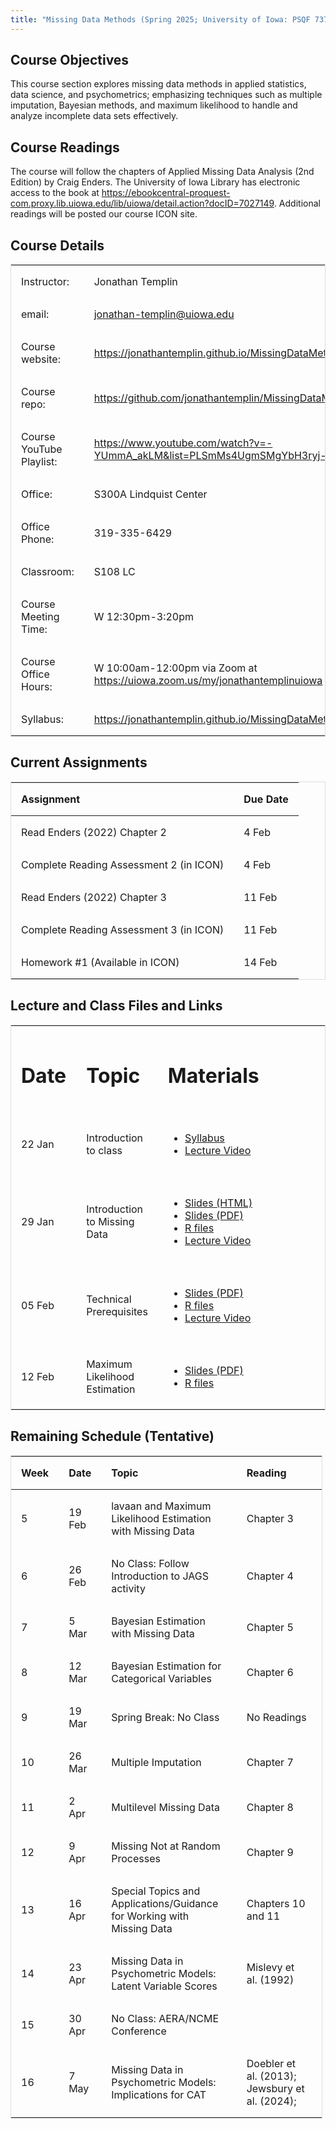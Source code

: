 ```yaml
---
title: "Missing Data Methods (Spring 2025; University of Iowa: PSQF 7375)"
---
```


## Course Objectives

This course section explores missing data methods in applied statistics, data science, and psychometrics; emphasizing techniques such as multiple imputation, Bayesian methods, and maximum likelihood to handle and analyze incomplete data sets effectively.

## Course Readings

The course will follow the chapters of Applied Missing Data Analysis (2nd Edition) by Craig Enders. The University of Iowa Library has electronic access to the book at <https://ebookcentral-proquest-com.proxy.lib.uiowa.edu/lib/uiowa/detail.action?docID=7027149>. Additional readings will be posted our course ICON site.

## Course Details

+-----------------------------------+---------------------------------------------------------------------------------------+
| Instructor:                       | Jonathan Templin                                                                      |
+-----------------------------------+---------------------------------------------------------------------------------------+
| email:                            | [jonathan-templin\@uiowa.edu](mailto:jonathan-templin@uiowa.edu)                      |
+-----------------------------------+---------------------------------------------------------------------------------------+
| Course website:                   | <https://jonathantemplin.github.io/MissingDataMethods2025/>                           |
+-----------------------------------+---------------------------------------------------------------------------------------+
| Course repo:                      | <https://github.com/jonathantemplin/MissingDataMethods2025>                           |
+-----------------------------------+---------------------------------------------------------------------------------------+
| Course YouTube Playlist:          | <https://www.youtube.com/watch?v=-YUmmA_akLM&list=PLSmMs4UgmSMgYbH3ryj-BTk7F7WWbgWPO> |
+-----------------------------------+---------------------------------------------------------------------------------------+
| Office:                           | S300A Lindquist Center                                                                |
+-----------------------------------+---------------------------------------------------------------------------------------+
| Office Phone:                     | 319-335-6429                                                                          |
+-----------------------------------+---------------------------------------------------------------------------------------+
| Classroom:                        | S108 LC                                                                               |
+-----------------------------------+---------------------------------------------------------------------------------------+
| Course Meeting Time:              | W 12:30pm-3:20pm                                                                      |
+-----------------------------------+---------------------------------------------------------------------------------------+
| Course Office Hours:              | W 10:00am-12:00pm via Zoom at <https://uiowa.zoom.us/my/jonathantemplinuiowa>         |
+-----------------------------------+---------------------------------------------------------------------------------------+
| Syllabus:                         | <https://jonathantemplin.github.io/MissingDataMethods2025/s25mdm_syllabus.html>       |
+-----------------------------------+---------------------------------------------------------------------------------------+

## Current Assignments

| Assignment                              | Due Date |
|-----------------------------------------|----------|
| Read Enders (2022) Chapter 2            | 4 Feb    |
| Complete Reading Assessment 2 (in ICON) | 4 Feb    |
| Read Enders (2022) Chapter 3            | 11 Feb   |
| Complete Reading Assessment 3 (in ICON) | 11 Feb   |
| Homework #1 (Available in ICON)         | 14 Feb   |

## Lecture and Class Files and Links

```{=html}
<style>
table {
  border-collapse: collapse;
  width: 100%;
  border: 1px solid #ddd;
}

th, td {
  text-align: left;
  padding: 16px;
}
</style>
```

+---------+-------------------------------+------------------------------------------------------------------------------------------------------------------------------------------------------------------------------+
| # Date  | # Topic                       | # Materials                                                                                                                                                                  |
+---------+-------------------------------+------------------------------------------------------------------------------------------------------------------------------------------------------------------------------+
| 22 Jan  | Introduction to class         | -   [Syllabus](https://jonathantemplin.github.io/MissingDataMethods2025/s25mdm_syllabus.html)                                                                                |
|         |                               | -   [Lecture Video](https://www.youtube.com/watch?v=-YUmmA_akLM&list=PLSmMs4UgmSMgYbH3ryj-BTk7F7WWbgWPO)                                                                     |
+---------+-------------------------------+------------------------------------------------------------------------------------------------------------------------------------------------------------------------------+
| 29 Jan  | Introduction to Missing Data  | -   [Slides (HTML)](https://jonathantemplin.github.io/MissingDataMethods2025/_lectures/01_Introduction_to_Missing_Data/01_Introduction_Missing_Data_S2025.html#/title-slide) |
|         |                               | -   [Slides (PDF)](https://jonathantemplin.github.io/MissingDataMethods2025/_lectures/01_Introduction_to_Missing_Data/01_Introduction_Missing_Data_S2025.pdf)                |
|         |                               | -   [R files](https://github.com/jonathantemplin/MissingDataMethods2025/tree/main/_lectures/01_Introduction_to_Missing_Data)                                                 |
|         |                               | -   [Lecture Video](https://youtu.be/UbO_SZXaTcg)                                                                                                                            |
+---------+-------------------------------+------------------------------------------------------------------------------------------------------------------------------------------------------------------------------+
| 05 Feb  | Technical Prerequisites       | -   [Slides (PDF)](https://jonathantemplin.github.io/MissingDataMethods2025/_lectures/02_Technical_Prerequisites/02_Technical_Prerequisites_S2025.pdf)                       |
|         |                               | -   [R files](https://github.com/jonathantemplin/MissingDataMethods2025/tree/main/_lectures/02_Technical_Prerequisites)                                                      |
|         |                               | -   [Lecture Video](https://youtu.be/LVLebx5hweI)                                                                                                                            |
+---------+-------------------------------+------------------------------------------------------------------------------------------------------------------------------------------------------------------------------+
| 12 Feb  | Maximum Likelihood Estimation | -   [Slides (PDF)](https://jonathantemplin.github.io/MissingDataMethods2025/_lectures/02_Technical_Prerequisites/03_Maximum_Likelihood_Estimation_S2025_S2025.pdf)           |
|         |                               | -   [R files](https://github.com/jonathantemplin/MissingDataMethods2025/tree/main/_lectures/03_Maximum_Likelihood_Estimation)                                                |
+---------+-------------------------------+------------------------------------------------------------------------------------------------------------------------------------------------------------------------------+

## Remaining Schedule (Tentative)

+-----------------+-----------------+------------------------------------------------------------------------+------------------------------------------------+
| Week            | Date            | Topic                                                                  | Reading                                        |
+=================+=================+========================================================================+================================================+
| 5               | 19 Feb          | lavaan and Maximum Likelihood Estimation with Missing Data             | Chapter 3                                      |
+-----------------+-----------------+------------------------------------------------------------------------+------------------------------------------------+
| 6               | 26 Feb          | No Class: Follow Introduction to JAGS activity                         | Chapter 4                                      |
+-----------------+-----------------+------------------------------------------------------------------------+------------------------------------------------+
| 7               | 5 Mar           | Bayesian Estimation with Missing Data                                  | Chapter 5                                      |
+-----------------+-----------------+------------------------------------------------------------------------+------------------------------------------------+
| 8               | 12 Mar          | Bayesian Estimation for Categorical Variables                          | Chapter 6                                      |
+-----------------+-----------------+------------------------------------------------------------------------+------------------------------------------------+
| 9               | 19 Mar          | Spring Break: No Class                                                 | No Readings                                    |
+-----------------+-----------------+------------------------------------------------------------------------+------------------------------------------------+
| 10              | 26 Mar          | Multiple Imputation                                                    | Chapter 7                                      |
+-----------------+-----------------+------------------------------------------------------------------------+------------------------------------------------+
| 11              | 2 Apr           | Multilevel Missing Data                                                | Chapter 8                                      |
+-----------------+-----------------+------------------------------------------------------------------------+------------------------------------------------+
| 12              | 9 Apr           | Missing Not at Random Processes                                        | Chapter 9                                      |
+-----------------+-----------------+------------------------------------------------------------------------+------------------------------------------------+
| 13              | 16 Apr          | Special Topics and Applications/Guidance for Working with Missing Data | Chapters 10 and 11                             |
+-----------------+-----------------+------------------------------------------------------------------------+------------------------------------------------+
| 14              | 23 Apr          | Missing Data in Psychometric Models: Latent Variable Scores            | Mislevy et al. (1992)                          |
+-----------------+-----------------+------------------------------------------------------------------------+------------------------------------------------+
| 15              | 30 Apr          | No Class: AERA/NCME Conference                                         |                                                |
+-----------------+-----------------+------------------------------------------------------------------------+------------------------------------------------+
| 16              | 7 May           | Missing Data in Psychometric Models: Implications for CAT              | Doebler et al. (2013); Jewsbury et al. (2024); |
+-----------------+-----------------+------------------------------------------------------------------------+------------------------------------------------+
